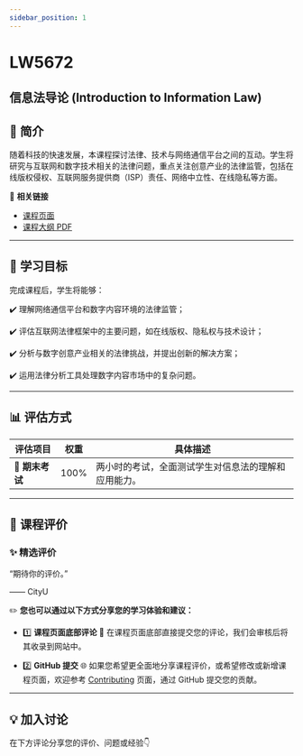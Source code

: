```yaml
---
sidebar_position: 1
---
```


# LW5672
## 信息法导论 (Introduction to Information Law)

## **📘 简介**
随着科技的快速发展，本课程探讨法律、技术与网络通信平台之间的互动。学生将研究与互联网和数字技术相关的法律问题，重点关注创意产业的法律监管，包括在线版权侵权、互联网服务提供商（ISP）责任、网络中立性、在线隐私等方面。

🔗 **相关链接**
- [课程页面](https://www.cityu.edu.hk/catalogue/pg/202425/course/LW5672.htm)
- [课程大纲 PDF](https://www.cityu.edu.hk/catalogue/pg/202425/course/LW5672.pdf)

---

## **🎯 学习目标**

完成课程后，学生将能够：

✔️ 理解网络通信平台和数字内容环境的法律监管；

✔️ 评估互联网法律框架中的主要问题，如在线版权、隐私权与技术设计；

✔️ 分析与数字创意产业相关的法律挑战，并提出创新的解决方案；

✔️ 运用法律分析工具处理数字内容市场中的复杂问题。

---

## **📊 评估方式**

| **评估项目**         | **权重** | **具体描述**                                                                                       |
|---------------------|---------|---------------------------------------------------------------------------------------------------|
| **📂 期末考试**       | 100%    | 两小时的考试，全面测试学生对信息法的理解和应用能力。                                             |

---

## **💬 课程评价**

### ✨ **精选评价**
<div className={commentStyles.commentBox}>
    <p className={commentStyles.commentText}>
        “期待你的评价。”
    </p>
    <p className={commentStyles.commentAuthor}>—— CityU</p>
</div>

✏️ **您也可以通过以下方式分享您的学习体验和建议：**

- 1️⃣ **课程页面底部评论**
💬 在课程页面底部直接提交您的评论，我们会审核后将其收录到网站中。

- 2️⃣ **GitHub 提交**
🌐 如果您希望更全面地分享课程评价，或希望修改或新增课程页面，欢迎参考 [Contributing](https://penjc.github.io/cityU-navigator/contributing) 页面，通过 GitHub 提交您的贡献。

---

## **💡 加入讨论**

在下方评论分享您的评价、问题或经验👇
<Utterances />
